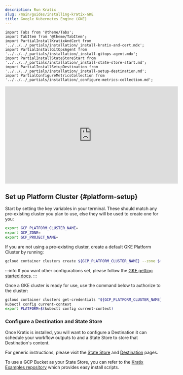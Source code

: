 ```yaml
---
description: Run Kratix
slug: /main/guides/installing-kratix-GKE
title: Google Kubernetes Engine (GKE)
---
```


```mdx-code-block
import Tabs from '@theme/Tabs';
import TabItem from '@theme/TabItem';
import PartialInstallKratixAndCert from '../../../_partials/installation/_install-kratix-and-cert.mdx';
import PartialInstallGitOpsAgent from '../../../_partials/installation/_install-gitops-agent.mdx';
import PartialInstallStateStoreStart from  '../../../_partials/installation/_install-state-store-start.md';
import PartialInstallSetupDestination from '../../../_partials/installation/_install-setup-destination.md';
import PartialConfigureMetricsCollection from '../../../_partials/installation/_configure-metrics-collection.md';
```

<div style={{"text-align":"center"}}>
<iframe width="560" height="315" src="https://www.youtube.com/embed/Zkh3FIGMsds?si=omdR7K0HTuvbw60P" title="YouTube video player" frameborder="0" allow="accelerometer; autoplay; clipboard-write; encrypted-media; gyroscope; picture-in-picture" allowfullscreen></iframe>
</div>

## Set up Platform Cluster {#platform-setup}

Start by setting the key variables in your terminal. These should match any pre-existing cluster you plan to use, else they will be used to create one for you:
```bash
export GCP_PLATFORM_CLUSTER_NAME=
export GCP_ZONE=
export GCP_PROJECT_NAME=
```

If you are not using a pre-existing cluster, create a default GKE Platform Cluster by running:

```bash
gcloud container clusters create ${GCP_PLATFORM_CLUSTER_NAME} --zone ${GCP_ZONE} --project "${GCP_PROJECT_NAME}"
```

:::info
If you want other configurations set, please follow the [GKE getting started docs](https://cloud.google.com/kubernetes-engine/docs/concepts/kubernetes-engine-overview).
:::

Once a GKE cluster is ready for use, use the command below to authorize to the cluster:

```bash
gcloud container clusters get-credentials "${GCP_PLATFORM_CLUSTER_NAME}" --zone "${GCP_ZONE}" --project "${GCP_PROJECT_NAME}"
kubectl config current-context
export PLATFORM=$(kubectl config current-context)
```


<PartialInstallKratixAndCert />

### Configure a Destination and State Store

Once Kratix is installed, you will want to configure a Destination it can schedule your
workflow outputs to and a State Store to store that Destination's content.

For generic instructions, please visit the [State Store](https://docs.kratix.io/main/reference/statestore/intro)
and [Destination](https://docs.kratix.io/main/reference/destinations/intro) pages.

To use a GCP Bucket as your State Store, you can refer to the [Kratix Examples repository](https://github.com/syntasso/kratix-examples) which provides easy
install scripts.


<PartialConfigureMetricsCollection />

